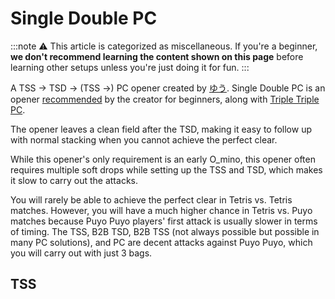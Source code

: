 
# Single Double PC
:::note
⚠️ This article is categorized as miscellaneous. If you're a beginner, **we don't recommend learning the content shown on this page** before learning other setups unless you're just doing it for fun.
:::

<YtEmbed videoId="q_zU-YO0Ivg"></YtEmbed>


A TSS → TSD → (TSS →) PC opener created by [ゆう](https://www.youtube.com/channel/UCsltaGhBbx73YzPRp0llgOw). Single Double PC is an opener [recommended](https://tetrisopener.wicurio.com/index.php?%E3%83%86%E3%83%88%E3%83%AA%E3%82%B9%E5%88%9D%E5%BF%83%E8%80%85%E5%90%91%E3%81%91%E3%83%86%E3%83%B3%E3%83%97%E3%83%AC) by the creator for beginners, along with [Triple Triple PC](https://four.lol/openers/tt-pc).

The opener leaves a clean field after the TSD, making it easy to follow up with normal stacking when you cannot achieve the perfect clear.

While this opener's only requirement is an early O_mino, this opener often requires multiple soft drops while setting up the TSS and TSD, which makes it slow to carry out the attacks.

You will rarely be able to achieve the perfect clear in Tetris vs. Tetris matches. However, you will have a much higher chance in Tetris vs. Puyo matches because Puyo Puyo players' first attack is usually slower in terms of timing. The TSS, B2B TSD, B2B TSS (not always possible but possible in many PC solutions), and PC are decent attacks against Puyo Puyo, which you will carry out with just 3 bags.

## TSS

<FumenCanvas fumenData="v115@0gAtHeBtGewhAtFehlwhRpAeR4i0glwhRpR4Ceg0gl?whJeAgH"></FumenCanvas> <FumenCanvas fumenData="v115@0gAtHeBtGewhAtywCehlwhRpwwR4i0glwhRpR4Ceg0?glwhJeAgH"></FumenCanvas> <FumenCanvas fumenData="v115@+gA8HeB8GeE8CeG8CeC8JeAgH"></FumenCanvas>
